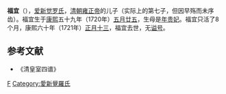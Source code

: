 '''福宜'''（{{bd|1720年||1721年|catIdx=A}}），[[爱新觉罗氏|爱新觉罗氏]]，[[清朝|清朝]][[雍正帝|雍正帝]]的儿子（实际上的第七子，但因早殇而未序齿）。福宜生于[[康熙|康熙]]五十九年（1720年）[[五月廿五|五月廿五]]，生母是[[敦肅皇貴妃|年贵妃]]。福宜只活了8个月，康熙六十年（1721年）[[正月十三|正月十三]]，福宜去世，无[[谥号|谥号]]。

==参考文献==
*《清皇室四谱》
{{清世宗皇室}}
[[Category:清世宗皇子|F]]
[[Category:愛新覺羅氏|Category:愛新覺羅氏]]